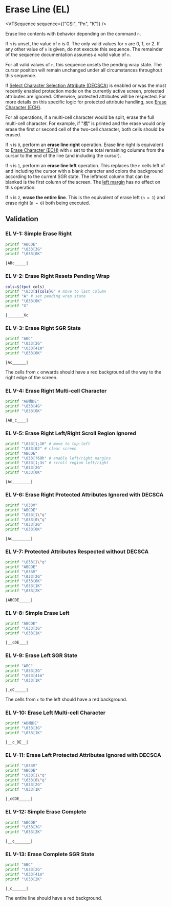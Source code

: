 
# Erase Line (EL)

<VTSequence sequence={["CSI", "Pn", "K"]} />

Erase line contents with behavior depending on the command `n`.

If `n` is unset, the value of `n` is 0. The only valid values for `n` are
0, 1, or 2. If any other value of `n` is given, do not execute this sequence.
The remainder of the sequence documentation assumes a valid value of `n`.

For all valid values of `n`, this sequence unsets the pending wrap state.
The cursor position will remain unchanged under all circumstances throughout
this sequence.

If [Select Character Selection Attribute (DECSCA)](#TODO) is enabled
or was the most recently enabled protection mode on the currently active screen,
protected attributes are ignored. Otherwise, protected attributes will be
respected. For more details on this specific logic for protected attribute
handling, see [Erase Character (ECH)](/vt/ech).

For all operations, if a multi-cell character would be split, erase the full multi-cell
character. For example, if "橋" is printed and the erase would only erase the
first or second cell of the two-cell character, both cells should be erased.

If `n` is `0`, perform an **erase line right** operation. Erase line right
is equivalent to [Erase Character (ECH)](/vt/ech) with `n` set to the total
remaining columns from the cursor to the end of the line (and including
the cursor).

If `n` is `1`, perform an **erase line left** operation. This replaces
the `n` cells left of and including the cursor with a blank character and
colors the background according to the current SGR state. The leftmost
column that can be blanked is the first column of the screen. The
[left margin](#TODO) has no effect on this operation.

If `n` is `2`, **erase the entire line**. This is the equivalent of
erase left (`n = 1`) and erase right (`n = 0`) both being executed.

## Validation

### EL V-1: Simple Erase Right

```bash
printf "ABCDE"
printf "\033[3G"
printf "\033[0K"
```

```
|ABc_____|
```

### EL V-2: Erase Right Resets Pending Wrap

```bash
cols=$(tput cols)
printf "\033[${cols}G" # move to last column
printf "A" # set pending wrap state
printf "\033[0K"
printf "X"
```

```
|_______Xc
```

### EL V-3: Erase Right SGR State

```bash
printf "ABC"
printf "\033[2G"
printf "\033[41m"
printf "\033[0K"
```

```
|Ac______|
```

The cells from `c` onwards should have a red background all the way to
the right edge of the screen.

### EL V-4: Erase Right Multi-cell Character

```bash
printf "AB橋DE"
printf "\033[4G"
printf "\033[0K"
```

```
|AB_c____|
```

### EL V-5: Erase Right Left/Right Scroll Region Ignored

```bash
printf "\033[1;1H" # move to top-left
printf "\033[0J" # clear screen
printf "ABCDE"
printf "\033[?69h" # enable left/right margins
printf "\033[1;3s" # scroll region left/right
printf "\033[2G"
printf "\033[0K"
```

```
|Ac________|
```

### EL V-6: Erase Right Protected Attributes Ignored with DECSCA

```bash
printf "\033V"
printf "ABCDE"
printf "\033[1\"q"
printf "\033[0\"q"
printf "\033[2G"
printf "\033[0K"
```

```
|Ac________|
```

### EL V-7: Protected Attributes Respected without DECSCA

```bash
printf "\033[1\"q"
printf "ABCDE"
printf "\033V"
printf "\033[2G"
printf "\033[0K"
printf "\033[1K"
printf "\033[2K"
```

```
|ABCDE_____|
```

### EL V-8: Simple Erase Left

```bash
printf "ABCDE"
printf "\033[3G"
printf "\033[1K"
```

```
|__cDE___|
```

### EL V-9: Erase Left SGR State

```bash
printf "ABC"
printf "\033[2G"
printf "\033[41m"
printf "\033[1K"
```

```
|_cC_____|
```

The cells from `c` to the left should have a red background.

### EL V-10: Erase Left Multi-cell Character

```bash
printf "AB橋DE"
printf "\033[3G"
printf "\033[1K"
```

```
|__c_DE__|
```

### EL V-11: Erase Left Protected Attributes Ignored with DECSCA

```bash
printf "\033V"
printf "ABCDE"
printf "\033[1\"q"
printf "\033[0\"q"
printf "\033[2G"
printf "\033[1K"
```

```
|_cCDE_____|
```

### EL V-12: Simple Erase Complete

```bash
printf "ABCDE"
printf "\033[3G"
printf "\033[2K"
```

```
|__c_______|
```

### EL V-13: Erase Complete SGR State

```bash
printf "ABC"
printf "\033[2G"
printf "\033[41m"
printf "\033[2K"
```

```
|_c______|
```

The entire line should have a red background.

